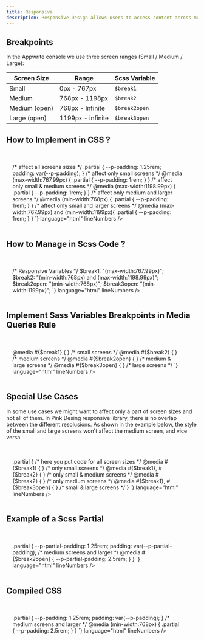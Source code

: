 ```yaml
---
title: Responsive
description: Responsive Design allows users to access content across multiple device resolutions. We use Sass (with the Scss variant) for easier maintenance.
---
```


## Breakpoints

In the Appwrite console we use three screen ranges (Small / Medium / Large):

| Screen Size    | Range         | Scss Variable     |
| ------------- | -------------- | ----------------- |
| Small          | 0px - 767px       | `$break1`     |
| Medium         | 768px - 1198px    | `$break2`     |
| Medium (open)  | 768px - Infinite  | `$break2open` |
| Large (open)   | 1199px - infinite | `$break3open` |



## How to Implement in CSS ?
<br />
<div class="box u-stretch" style="padding: 1rem; padding-right: 2.5rem;">
    <CodePreview
        client:load
        code={`
    <style>
    /* affect all screens sizes */
    .partial {
       --p-padding: 1.25rem;
       padding: var(--p-padding);
    }
    /* affect only small screens */
    @media (max-width:767.99px) {
        .partial {
            --p-padding: 1rem;
        }
    }
    /* affect only small & medium screens */
    @media (max-width:1198.99px) {
        .partial {
            --p-padding: 1rem;
        }
    }
    /* affect only medium and larger screens */
    @media (min-width:768px) {
        .partial {
            --p-padding: 1rem;
        }
    }
    /* affect only small and larger screens */
    @media (max-width:767.99px) and (min-width:1199px){
        .partial {
            --p-padding: 1rem;
        }
    }
    </style>
`}
        language="html"
        lineNumbers
    />
</div>



## How to Manage in Scss Code ?
<br />
<div class="box u-stretch" style="padding: 1rem; padding-right: 2.5rem;">
    <CodePreview
        client:load
        code={`
    <style language="scss">
/* Responsive Variables */
$break1:     "(max-width:767.99px)";
$break2:     "(min-width:768px) and (max-width:1198.99px)";
$break2open: "(min-width:768px)";
$break3open: "(min-width:1199px)";
    </style>
`}
        language="html"
        lineNumbers
    />
</div>

## Implement Sass Variables Breakpoints in Media Queries Rule

<br />

<div class="box u-stretch" style="padding: 1rem; padding-right: 2.5rem;">
    <CodePreview
        client:load
        code={`
    <style>
        @media #{$break1}       { } /* small screens */
        @media #{$break2}       { } /* medium screens */
        @media #{$break2open}   { } /* medium & large screens */
        @media #{$break3open}   { } /* large screens */
    </style>
`}
        language="html"
        lineNumbers
    />
</div>

## Special Use Cases

In some use cases we might want to affect only a part of screen sizes and not all of them. In Pink Desing responsive library, there is no overlap between the different resolusions. As shown in the example below, the style of the small and large screens won't affect the medium screen, and vice versa.

<br />

<div class="box u-stretch" style="padding: 1rem; padding-right: 2.5rem;">
    <CodePreview
        client:load
        code={`
    <style>
        .partial {
            /* here you put code for all screen sizes */
            @media #{$break1}                   { } /* only small screens */
            @media #{$break1}, #{$break2}       { } /* only small & medium screens */
            @media #{$break2}                   { } /* only medium screens */
            @media #{$break1}, #{$break3open}   { } /* small & large screens */
        }
    </style>
`}
        language="html"
        lineNumbers
    />
</div>

## Example of a Scss Partial

<br />

<div class="box u-stretch" style="padding: 1rem; padding-right: 2.5rem;">
    <CodePreview
        client:load
        code={`
    <style language="scss">
    .partial {
       --p-partial-padding: 1.25rem;
       padding: var(--p-partial-padding);
       /* medium screens and larger */
       @media #{$break2open} {
        --p-partial-padding: 2.5rem;
       }
    }
    </style>
`}
        language="html"
        lineNumbers
    />
</div>

## Compiled CSS

<br />

<div class="box u-stretch" style="padding: 1rem; padding-right: 2.5rem;">
    <CodePreview
        client:load
        code={`
    <style>
    .partial {
       --p-padding: 1.25rem;
       padding: var(--p-padding);
    }
    /* medium screens and larger */
    @media (min-width:768px) {
        .partial {
            --p-padding: 2.5rem;
        }
    }
    </style>
`}
        language="html"
        lineNumbers
    />
</div>
